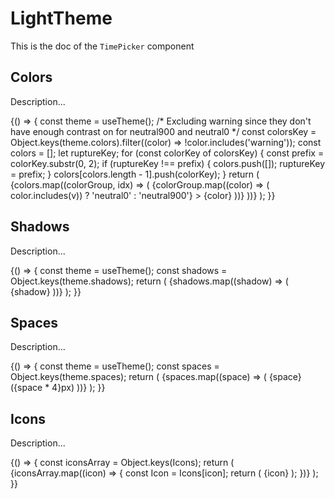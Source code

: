 <!--- TimePicker.stories.mdx --->


<Meta title="Design System/Subatomic/LightTheme" component={Box} />

# LightTheme

This is the doc of the `TimePicker` component

## Colors

Description...

<Canvas>
  <Story name="colors">
    {() => {
      const theme = useTheme();
      /* Excluding warning since they don't have enough contrast on for neutral900 and neutral0 */
      const colorsKey = Object.keys(theme.colors).filter((color) => !color.includes('warning'));
      const colors = [];
      let ruptureKey;
      for (const colorKey of colorsKey) {
        const prefix = colorKey.substr(0, 2);
        if (ruptureKey !== prefix) {
          colors.push([]);
          ruptureKey = prefix;
        }
        colors[colors.length - 1].push(colorKey);
      }
      return (
        <Box>
          <Grid>
            {colors.map((colorGroup, idx) => (
              <GridItem key={`color-group-${idx}`} padding={4}>
                <Stack size={2}>
                  {colorGroup.map((color) => (
                    <Box
                      key={color}
                      padding={3}
                      background={color}
                      color={['600', '700', '800', '900'].some((v) => color.includes(v)) ? 'neutral0' : 'neutral900'}
                    >
                      {color}
                    </Box>
                  ))}
                </Stack>
              </GridItem>
            ))}
          </Grid>
        </Box>
      );
    }}
  </Story>
</Canvas>

## Shadows

Description...

<Canvas>
  <Story name="shadows">
    {() => {
      const theme = useTheme();
      const shadows = Object.keys(theme.shadows);
      return (
        <Box padding={8} background="neutral100">
          <Grid gap={4}>
            {shadows.map((shadow) => (
              <GridItem padding={8} shadow={shadow} background="neutral0" col={3} key={shadow}>
                {shadow}
              </GridItem>
            ))}
          </Grid>
        </Box>
      );
    }}
  </Story>
</Canvas>

## Spaces

Description...

<Canvas>
  <Story name="spaces">
    {() => {
      const theme = useTheme();
      const spaces = Object.keys(theme.spaces);
      return (
        <Box padding={8} background="neutral100">
          <Stack size={1}>
            {spaces.map((space) => (
              <Row key={`space-${space}`}>
                <Box paddingLeft={2}>
                  <Text>{space}</Text> <Text small>({space * 4}px)</Text>
                </Box>
              </Row>
            ))}
          </Stack>
        </Box>
      );
    }}
  </Story>
</Canvas>

## Icons

Description...

<Canvas>
  <Story name="icons">
    {() => {
      const iconsArray = Object.keys(Icons);
      return (
        <Box padding={8} background="neutral100">
          <Grid gap={2}>
            {iconsArray.map((icon) => {
              const Icon = Icons[icon];
              return (
                <GridItem padding={2} col={2} key={icon} background={'neutral0'}>
                  <Box>
                    <Icon aria-hidden={true} />
                  </Box>
                  <Box>
                    <Text highlighted>{icon}</Text>
                  </Box>
                </GridItem>
              );
            })}
          </Grid>
        </Box>
      );
    }}
  </Story>
</Canvas>
